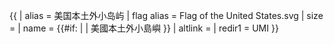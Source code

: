 {{ {{{1<noinclude>|country showdata</noinclude>}}}
| alias = 美国本土外小岛屿
| flag alias = Flag of the United States.svg
| size = {{{size|}}}
| name = {{#if: {{{name|}}} | {{{name|}}} | 美國本土外小島嶼 }}
| altlink = {{{altlink|}}}
<noinclude>
| redir1 = UMI
</noinclude>
}}<noinclude>
</noinclude>